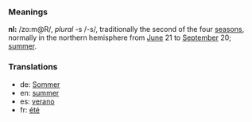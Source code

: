===Meanings===
'''nl:''' /zo:m@R/, ''plural'' -s /-s/, traditionally the second of the four [[season]]s, normally in the northern hemisphere from [[June]] 21 to [[September]] 20; [[summer]].

===Translations===
*de: [[Sommer]]
*en: [[summer]]
*es: [[verano]]
*fr: [[été]]